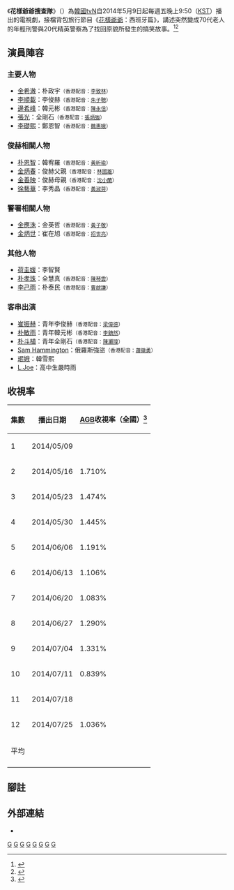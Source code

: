 {{noteTA
|1=zh:剛石;zh-tw:剛石;zh-hk:江石
|2=zh:恩智;zh-tw:恩智;zh-hk:恩芝
|3=zh:宥羅;zh-tw:宥羅;zh-hk:宥拉
}}
{{Infobox Television
| show_name         = 花樣爺爺搜查隊
| original_name      = {{lang|ko|꽃할배 수사대}}
| image                = [[File:Grandpas_over_Flowers_Investigation_Team.jpg|250px]]
| caption              = 
| genre                = 
| format               = 
| writer               = 文善熙、劉南景
| director             = 金鎮英
| starring             = [[李順載|李順載]]、[[邊希峰|邊希峰]]、[[張光_(演員)|張光]]、<br />[[金希澈|金希澈]]
| slogan               =  
| theme_music_composer = 
| opentheme            = 
| endtheme             = 
| composer             = 
| country              = {{KOR}}
| language             = [[韓語|韓語]]
| num_seasons          = <!-- or num_series -->
| num_episodes         = 12
| location             = 
| runtime              = 
| company              = 
| distributor          = 
| channel              = [[tvN|tvN]]
| first_run            = {{KOR}}
| first_aired          = {{start date|2014|5|9}}
| last_aired           = {{end date|2014|7|25}}
| related              = 
| website              = http://program.interest.me/tvn/flowerp4
| production_website   = 
| 中國大陸名稱 = 
| 台灣名稱   = 
| 港澳名稱   = 花樣爺爺搜查隊
| 馬新名稱   = 
}}

《'''花樣爺爺搜查隊'''》（{{lang-ko|꽃할배 수사대}}）為[[韓國|韓國]][[tvN|tvN]]自2014年5月9日起每週五晚上9:50（[[韓國標準時|KST]]）播出的電視劇，接檔背包旅行節目《[[花樣爺爺|花樣爺爺]]：西班牙篇》，講述突然變成70代老人的年輕刑警與20代精英警察為了找回原貌所發生的搞笑故事。<ref>{{Cite web |url=http://www.koreastardaily.com/tc/news/38990 |title=Super Junior金希澈與李順載配合出演《花樣爺爺偵察隊》 |accessdate=2014-04-08 |archive-date=2014-04-08 |archive-url=https://web.archive.org/web/20140408230234/http://www.koreastardaily.com/tc/news/38990 |dead-url=no }}</ref><ref>{{Cite web |url=http://www.bntnews.cn/app/news.php?nid=17203 |title=《花樣爺爺搜查隊》首排劇本 金希澈李順才演朋友 |accessdate=2014-04-08 |archive-date=2014-04-08 |archive-url=https://web.archive.org/web/20140408211706/http://www.bntnews.cn/app/news.php?nid=17203 |dead-url=no }}</ref>

== 演員陣容 ==
=== 主要人物 ===
*[[金希澈|金希澈]]：朴政宇<small>（香港配音：[[李致林|李致林]]）</small>
*[[李順載|李順載]]：李俊赫<small>（香港配音：[[朱子聰|朱子聰]]）</small>
*[[邊希峰|邊希峰]]：韓元彬<small>（香港配音：[[陳永信|陳永信]]）</small>
*[[張光_(演員)|張光]]：全剛石<small>（香港配音：[[張炳強|張炳強]]）</small>
*[[李礎熙|李礎熙]]：鄭恩智<small>（香港配音：[[魏惠娥|魏惠娥]]）</small>

=== 俊赫相關人物 ===
*[[朴恩智_(演員)|朴恩智]]：韓宥羅<small>（香港配音：[[黃昕瑜|黃昕瑜]]）</small>
*[[金炳春|金炳春]]：俊赫父親<small>（香港配音：[[林國雄_(配音員)|林國雄]]）</small>
*[[金善映|金善映]]：俊赫母親<small>（香港配音：[[沈小蘭|沈小蘭]]）</small>
*[[徐藝華|徐藝華]]：李秀晶<small>（香港配音：[[黃淑芬|黃淑芬]]）</small>

=== 警署相關人物 ===
*[[金應洙|金應洙]]：金英哲<small>（香港配音：[[黃子敬|黃子敬]]）</small>
*[[金炳世|金炳世]]：崔在旭<small>（香港配音：[[招世亮|招世亮]]）</small>

=== 其他人物 ===
*[[荷圭媛|荷圭媛]]：李智賢
*[[朴孝珠|朴孝珠]]：全慧真<small>（香港配音：[[陳琴雲|陳琴雲]]）</small>
*[[李己雨|李己雨]]：朴泰民<small>（香港配音：[[曹啟謙|曹啟謙]]）</small>

=== 客串出演 ===
*[[崔振赫|崔振赫]]：青年李俊赫<small>（香港配音：[[梁偉德|梁偉德]]）</small>
*[[朴敏雨|朴敏雨]]：青年韓元彬<small>（香港配音：[[李鎮然|李鎮然]]）</small>
*[[朴斗植|朴斗植]]：青年全剛石<small>（香港配音：[[陳灝瑋|陳灝瑋]]）</small>
*[[Sam_Hammington|Sam Hammington]]：俄羅斯強盜<small>（香港配音：[[蕭徽勇|蕭徽勇]]）</small>
*[[權珉娥|珉娥]]：韓雪熙
*[[TEEN_TOP|L.Joe]]：高中生嚴時雨

== 收視率 ==
{| class=wikitable
|-align=center
!集數
!播出日期
![[AGB尼爾森|AGB]]收視率（全國）<ref>{{Cite web |url=http://www.agbnielsen.co.kr/ |title=AGB |accessdate=2014-08-14 |archive-date=2015-02-08 |archive-url=https://web.archive.org/web/20150208024300/http://www.agbnielsen.co.kr/ |dead-url=no }}</ref>
|-align=center
! 1
| 2014/05/09
| {{color|red|'''2.742%'''}}
|-align=center
! 2
| 2014/05/16
| 1.710%
|-align=center
! 3
| 2014/05/23
| 1.474%
|-align=center
! 4
| 2014/05/30
| 1.445%
|-align=center
! 5
| 2014/06/06
| 1.191%
|-align=center
! 6
| 2014/06/13
| 1.106%
|-align=center
! 7
| 2014/06/20
| 1.083%
|-align=center
! 8
| 2014/06/27
| 1.290%
|-align=center
! 9
| 2014/07/04
| 1.331%
|-align=center
! 10
| 2014/07/11
| 0.839%
|-align=center
! 11
| 2014/07/18
| {{color|blue|'''0.775%'''}}
|-align=center
! 12
| 2014/07/25
| 1.036%
|-align=center
! colspan=2|平均
| {{color|green|'''1.335%'''}}
|-align=center
|}

== 腳註 ==
{{reflist}}

== 外部連結 ==
*{{official|program.interest.me/tvn/flowerp4|韓國tvN官方網站}}{{ko}}

{{電視節目的變遷
|電視台   = {{KOR}} [[File:Logo_tvN.svg|40px]]
|播放檔次 = 星期五 21:50 - 23:10 ([[韓國標準時|KST]])<br />2014年5月9日 21:45 - 22:56 (KST)
|節目名稱 = 花樣爺爺搜查隊<br />（2014年5月9日 - 2014年7月25日）
|上一節目 = [[花樣爺爺|花樣爺爺]]<br>(第二季-西班牙篇)<br />（2014年3月7日 - 2014年5月2日）
|下一節目 = [[花樣青春|花樣青春]]<br />（2014年8月1日 - 2014年10月10日）
}}
{{電視節目的變遷
|電視台= {{flagicon|HK}} 香港 [[無綫網絡電視|無綫網絡電視]][[煲劇1台|煲劇1台]]
|播放檔次= 另類劇場 星期六 23:00 - 01:00
|節目名稱= 花樣爺爺搜查隊<br/>（2014年12月20日 - 2015年1月24日）
|上一節目= [[萬事占卜陰陽屋|萬事占卜陰陽屋]]<small>（23:00-00:00）</small><br/>（2014年10月4日 - 2014年12月13日）
----
[[一起吃飯吧|一起吃飯吧]]<small>（00:00-01:00）</small><br/><small>（第7-16集）</small><br/>（2014年10月5日 － 2014年12月7日）
|下一節目= [[血色草莓夜|血色草莓夜 - 完美終章]]<br/>（2015年1月31日）
}}
{{tvN金曜連續劇}}
{{2015無綫播映之韓劇}}

[[Category:2014年韓國電視劇集|G]]
[[Category:TvN電視劇|G]]
[[Category:韓國電視喜劇|G]]
[[Category:警匪電視劇|G]]
[[Category:韓國奇幻劇|G]]
[[Category:韓國懸疑劇|G]]
[[Category:韓國犯罪劇|G]]
[[Category:無綫電視外購劇集|G]]